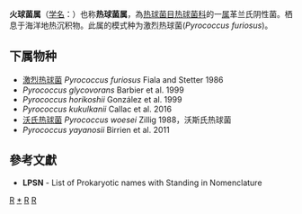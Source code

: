 {{Automatic taxobox
| taxon = Pyrococcus
| authority = Fiala and Stetter, 1986
| type species = 激烈热球菌<br>''Pyrococcus furiosus''
| type species authority = Fiala and Stetter, 1986
}}
'''火球菌属'''（[[学名|学名]]：{{lang|la|''Pyrococcus''}}）也称'''热球菌属'''，為[[热球菌目|热球菌目]][[热球菌科|热球菌科]]的一[[属|属]]革兰氏阴性菌。栖息于海洋地热沉积物。此属的模式种为激烈热球菌(''Pyrococcus furiosus'')。

==下属物种==
* [[激烈热球菌|激烈热球菌]] ''Pyrococcus furiosus'' Fiala and Stetter 1986
* ''Pyrococcus glycovorans'' Barbier et al. 1999
* ''Pyrococcus horikoshii'' González et al. 1999
* ''Pyrococcus kukulkanii'' Callac et al. 2016
* [[沃氏热球菌|沃氏热球菌]] ''Pyrococcus woesei'' Zillig 1988，沃斯氏热球菌
* ''Pyrococcus yayanosii'' Birrien et al. 2011

==參考文獻==
{{reflist}}
* '''LPSN''' - List of Prokaryotic names with Standing in Nomenclature

{{taxonbar}}

[[Category:革兰氏阴性菌|R]]
[[Category:_火球菌属|*]]
[[Category:_热球菌科|R]]
[[Category:1986年描述的分类群|R]]